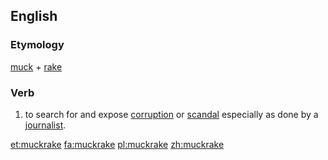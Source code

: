 ==English==
===Etymology===
[[muck]] + [[rake]]

===Verb===
{{en-verb|muckrakes|muckraking|muckraked|muckraked}}

#to search for and expose [[corruption]] or [[scandal]] especially as done by a [[journalist]].

[[et:muckrake]]
[[fa:muckrake]]
[[pl:muckrake]]
[[zh:muckrake]]